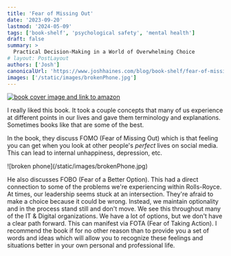 ```yaml
---
title: 'Fear of Missing Out'
date: '2023-09-20'
lastmod: '2024-05-09'
tags: ['book-shelf', 'psychological safety', 'mental health']
draft: false
summary: >
  Practical Decision-Making in a World of Overwhelming Choice
# layout: PostLayout
authors: ['Josh']
canonicalUrl: 'https://www.joshhaines.com/blog/book-shelf/fear-of-missing-out'
images: ['/static/images/brokenPhone.jpg']
---
```


<div className="mx-auto w-1/3">
  <a href="https://www.amazon.com/Fear-Missing-Out-Decision-Making-Overwhelming/dp/B0899C6Q24">
    <img
      alt="book cover image and link to amazon"
      src="https://m.media-amazon.com/images/I/51dTm4rSuCL.jpg"
    />
  </a>
</div>

I really liked this book. It took a couple concepts that many of us experience at different points in our lives and gave them terminology and explanations. Sometimes books like that are some of the best.

In the book, they discuss FOMO (Fear of Missing Out) which is that feeling you can get when you look at other people's _perfect_ lives on social media. This can lead to internal unhappiness, depression, etc.

<div className="-mx-2 flex flex-wrap justify-center overflow-hidden xl:-mx-2">
  <div className="my-1 w-full overflow-hidden px-2 xl:my-1 xl:w-3/4 xl:px-2">
    ![broken phone](/static/images/brokenPhone.jpg)
  </div>
</div>

He also discusses FOBO (Fear of a Better Option). This had a direct connection to some of the problems we're experiencing within Rolls-Royce. At times, our leadership seems stuck at an intersection. They're afraid to make a choice because it could be wrong. Instead, we maintain optionality and in the process stand still and don't move. We see this throughout many of the IT & Digital organizations. We have a lot of options, but we don't have a clear path forward. This can manifest via FOTA (Fear of Taking Action). I recommend the book if for no other reason than to provide you a set of words and ideas which will allow you to recognize these feelings and situations better in your own personal and professional life.
